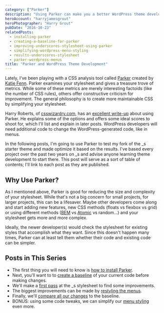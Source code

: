 ```yaml
---
category: ["Parker"]
description: "Using Parker can make you a better WordPress theme developer. Check out the posts in this series to find out how."
heroAccount: "harryjamesgrout"
heroPhotographer: "Harry Grout"
pubDate: "2016-10-23"
relatedPosts:
  - installing-parker
  - creating-a-baseline-for-parker
  - improving-underscores-stylesheet-using-parker
  - simplifying-wordpress-menu-styling
  - results-underscores-stylesheet
  - parker-wordpress-menus
title: "Parker and WordPress Theme Development"
---
```


Lately, I've been playing with a CSS analysis tool called [Parker](https://github.com/katiefenn/parker) created by [Katie Fenn](https://twitter.com/katie_fenn). Parker examines your stylesheet and gives a treasure trove of metrics. While some of these metrics are merely interesting factoids (like the number of CSS rules), others offer constructive criticism for improvement. The general philosophy is to create more maintainable CSS by simplifying your stylesheet.

Harry Roberts, of [csswizardry.com](https://csswizardry.com), has an [excellent write-up](https://csswizardry.com/2016/06/improving-your-css-with-parker/) about using Parker. He explains some of the options and offers some ideal scores to shoot for, which I'll list and explain in later posts. WordPress developers will need additional code to change the WordPress-generated code, like in menus.

In the following posts, I'm going to use Parker to test my fork of the \_s starter theme and made optimize it based on the results. I've based every project over the past two years on \_s and advise anyone learning theme development to start there. This post will serve as a sort of table of contents; I'll link to each post as they are published.

## Why Use Parker?

As I mentioned above, Parker is good for reducing the size and complexity of your stylesheet. While that's not a big concern for small projects, for larger projects, this can be a lifesaver. Maybe other developers come along and start adding new features, new CSS methods (floats vs flexbox vs grid) or using different methods ([BEM](http://getbem.com/) vs [Atomic](http://atomicdesign.bradfrost.com/) vs random...) and your stylesheet gets more and more complex.

Ideally, the newer developer(s) would check the stylesheet for existing styles that accomplish what they want. Since this doesn't happen many times, Parker can at least tell them whether their code and existing code can be simpler.

## Posts in This Series

- The first thing you will need to know is [how to install Parker](/post/improving-wordpress-theme-development-using-parker-part-1/).
- Next, you'll want to to [create a baseline](/post/creating-a-baseline-for-parker/) of your current code before making changes.
- We'll make a [first pass](/post/improving-underscores-stylesheet-using-parker/) at the \_s stylesheet to find some improvements.
- The biggest improvements can be made by [restyling the menus](/post/simplifying-menu-styling/).
- Finally, we'll [compare all our changes](/post/finishing-the-underscores-stylesheet/) to the baseline.
- BONUS: using some code tweaks, we can simplify our [menu styling](/post/parker-wordpress-menus/) even more.
